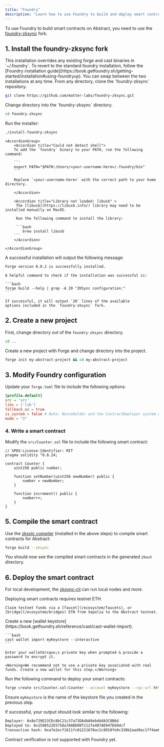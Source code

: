 ```yaml
---
title: "Foundry"
description: "Learn how to use Foundry to build and deploy smart contracts on Abstract."
---
```


To use Foundry to build smart contracts on Abstract, you need to use the [foundry-zksync](https://github.com/matter-labs/foundry-zksync) fork.

## 1. Install the foundry-zksync fork

<Note>
This installation overrides any existing forge and cast binaries in `~/.foundry`. 
To revert to the standard foundry installation, follow the [Foundry installation guide](https://book.getfoundry.sh/getting-started/installation#using-foundryup).
You can swap between the two installations at any time.
</Note>

<Steps>
  <Step title="Clone the repository">
  From any directory, clone the `foundry-zksync` repository.

  ```bash
  git clone https://github.com/matter-labs/foundry-zksync.git
  ```
  </Step>
  <Step title="Run the installer">
  Change directory into the `foundry-zksync` directory.

  ```bash
  cd foundry-zksync
  ```

  Run the installer:

  ```bash
  ./install-foundry-zksync
  ```

  <Accordion title="Common installation issues" icon="circle-exclamation">
    
    <AccordionGroup>
        <Accordion title="Could not detect shell">
        To add the `foundry` binary to your PATH, run the following command:

        ```
        export PATH="$PATH:/Users/<your-username-here>/.foundry/bin"
        ```

        Replace `<your-username-here>` with the correct path to your home directory.

        </Accordion>

        <Accordion title="Library not loaded: libusb" >
         The [libusb](https://libusb.info/) library may need to be installed manually on MacOS.

         Run the following command to install the library:

         ```bash
            brew install libusb
        ```
        </Accordion>

    </AccordionGroup>
  </Accordion>

A successful installation will output the following message:

```bash
Forge version 0.0.2 is successfully installed.
```

  </Step>
  <Step title="Verify installation">

    A helpful command to check if the installation was successful is:

    ```bash
    forge build --help | grep -A 20 "ZKSync configuration:"
    ```

    If successful, it will output `20` lines of the available 
    options included in the `foundry-zksync` fork.

  </Step>
</Steps>

## 2. Create a new project

First, change directory *out* of the `foundry-zksync` directory.

```bash
cd ..
```

Create a new project with Forge and change directory into the project.

```bash
forge init my-abstract-project && cd my-abstract-project
```

## 3. Modify Foundry configuration

Update your `forge.toml` file to include the following options:

```toml
[profile.default]
src = 'src'
libs = ['lib']
fallback_oz = true
is_system = false # Note: NonceHolder and the ContractDeployer system contracts can only be called with a special isSystem flag as true
mode = "3"
```

### 4. Write a smart contract

Modify the `src/Counter.sol` file to include the following smart contract:

```solidity
// SPDX-License-Identifier: MIT
pragma solidity ^0.8.24;

contract Counter {
    uint256 public number;

    function setNumber(uint256 newNumber) public {
        number = newNumber;
    }

    function increment() public {
        number++;
    }
}
```

## 5. Compile the smart contract

Use the [zksolc compiler](https://docs.zksync.io/zk-stack/components/compiler/toolchain/solidity)
(installed in the above steps) to compile smart contracts for Abstract:

```bash
forge build --zksync
```

You should now see the compiled smart contracts in the generated `zkout` directory.

## 6. Deploy the smart contract

<Tip>For local development, the [zksync-cli](/build-on-abstract/zksync-cli) can run local nodes and more.</Tip>

<Steps>
  <Step title="Get testnet funds" icon="wallet">
    Deploying smart contracts requires testnet ETH.

    Claim testnet funds via a [faucet](/ecosystem/faucets), or 
    [bridge](/ecosystem/bridges) ETH from Sepolia to the Abstract testnet.

  </Step>

  <Step title="Add your private key" icon="key">
    Create a new [wallet keystore](https://book.getfoundry.sh/reference/cast/cast-wallet-import).

    ```bash
    cast wallet import myKeystore --interactive
    ```

    Enter your wallet&rsquo;s private key when prompted & provide a password to encrypt it.

    <Warning>We recommend not to use a private key associated with real funds. Create a new wallet for this step.</Warning>
  </Step>

  <Step title="Deploy your smart contract" icon="rocket">

  Run the following command to deploy your smart contracts:

  ```bash
  forge create src/Counter.sol:Counter --account myKeystore --rpc-url https://api.testnet.abs.xyz --chain 11124 --zksync
  ```

  Ensure `myKeystore` is the name of the keystore file you created in the previous step.

  If successful, your output should look similar to the following:

  ```bash
  Deployer: 0x8e729E23CDc8bC21c37a73DA4bA9ebdddA3C8B6d
  Deployed to: 0x1590522E5758a7A8DD00f212fe487AE94fE69dcf
  Transaction hash: 0xa7e2ecf1611fc01221678ac2c8919fe9c338b2aad9ac1ff4ae6f0d1711a62cf0
  ```

  </Step>
  <Step title="Verify smart contract on the block explorer" icon="check">
  Contract verification is not supported with Foundry yet.
  </Step>
</Steps>
